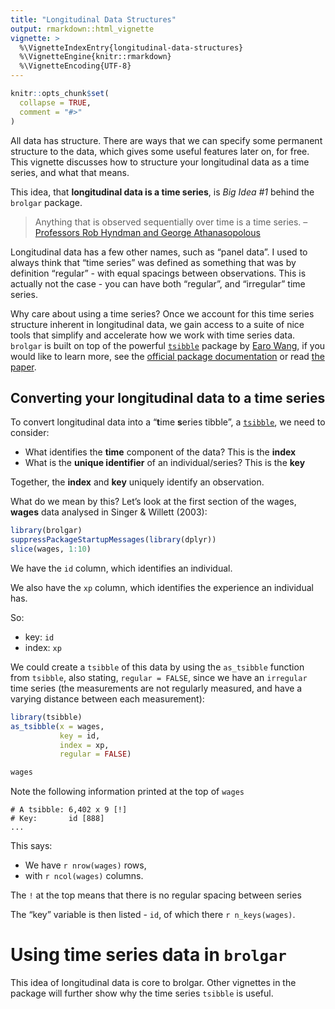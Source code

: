 ```yaml
---
title: "Longitudinal Data Structures"
output: rmarkdown::html_vignette
vignette: >
  %\VignetteIndexEntry{longitudinal-data-structures}
  %\VignetteEngine{knitr::rmarkdown}
  %\VignetteEncoding{UTF-8}
---
```


```r
knitr::opts_chunk$set(
  collapse = TRUE,
  comment = "#>"
)
```

All data has structure. There are ways that we can specify some permanent structure to the data, which gives some useful features later on, for free. This vignette discusses how to structure your longitudinal data as a time series, and what that means.

This idea, that **longitudinal data is a time series**, is _Big Idea #1_ behind the `brolgar` package.

> Anything that is observed sequentially over time is a time series. -- [Professors Rob Hyndman and George Athanasopolous](https://otexts.com/fpp2/data-methods.html)

Longitudinal data has a few other names, such as "panel data". I used to always think that "time series" was defined as something that was by definition "regular" - with equal spacings between observations. This is actually not the case - you can have both "regular", and "irregular" time series. 

Why care about using a time series? Once we account for this time series structure inherent in longitudinal data, we gain access to a suite of nice tools that simplify and accelerate how we work with time series data. `brolgar` is built on top of the powerful [`tsibble`](https://tsibble.tidyverts.org/) package by [Earo Wang](https://earo.me/), if you would like to learn more, see the [official package documentation](https://tsibble.tidyverts.org/) or read [the paper](https://arxiv.org/abs/1901.10257).

## Converting your longitudinal data to a time series

To convert longitudinal data into a "**t**ime **s**eries tibble", a [`tsibble`](https://tsibble.tidyverts.org/), we need to consider:

* What identifies the **time** component of the data? This is the **index**
* What is the **unique identifier** of an individual/series? This is the **key**

Together, the **index** and **key** uniquely identify an observation.

What do we mean by this? Let's look at the first section of the wages, **wages** data analysed in Singer & Willett (2003):

```r
library(brolgar)
suppressPackageStartupMessages(library(dplyr))
slice(wages, 1:10)
```

We have the `id` column, which identifies an individual.

We also have the `xp` column, which identifies the experience an individual has.

So:

* key: `id`
* index: `xp`

We could create a `tsibble` of this data by using the `as_tsibble` function from `tsibble`, also stating, `regular = FALSE`, since we have an `irregular` time series (the measurements are not regularly measured, and have a varying distance between each measurement):

```r
library(tsibble)
as_tsibble(x = wages,
           key = id,
           index = xp,
           regular = FALSE)
```

```r
wages
```


Note the following information printed at the top of `wages`

```
# A tsibble: 6,402 x 9 [!]
# Key:       id [888]
...
```

This says:

- We have `r nrow(wages)` rows, 
- with `r ncol(wages)` columns. 

The `!` at the top means that there is no regular spacing between series

The "key" variable is then listed - `id`, of which there `r n_keys(wages)`.

# Using time series data in `brolgar`

This idea of longitudinal data is core to brolgar. Other vignettes in the package will further show why the time series `tsibble` is useful.

